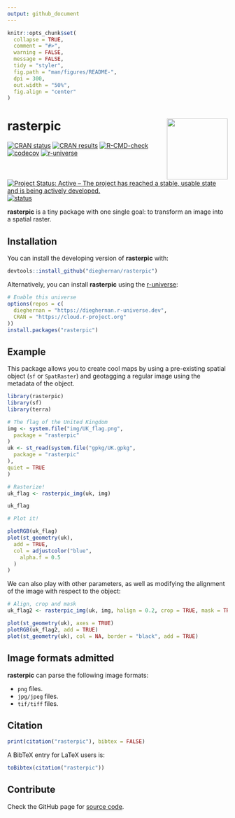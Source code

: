 ```yaml
---
output: github_document
---
```


<!-- README.md is generated from README.Rmd. Please edit that file -->

```r
knitr::opts_chunk$set(
  collapse = TRUE,
  comment = "#>",
  warning = FALSE,
  message = FALSE,
  tidy = "styler",
  fig.path = "man/figures/README-",
  dpi = 300,
  out.width = "50%",
  fig.align = "center"
)
```

# rasterpic <img src="man/figures/logo.png" align="right" height="139"/>

<!-- badges: start -->

[![CRAN
status](https://www.r-pkg.org/badges/version/rasterpic)](https://CRAN.R-project.org/package=rasterpic)
[![CRAN
results](https://cranchecks.info/badges/worst/rasterpic)](https://cran.r-project.org/web/checks/check_results_rasterpic.html)
[![R-CMD-check](https://github.com/dieghernan/rasterpic/actions/workflows/check-full.yaml/badge.svg)](https://github.com/dieghernan/rasterpic/actions/workflows/check-full.yaml)
[![codecov](https://codecov.io/gh/dieghernan/rasterpic/branch/main/graph/badge.svg?token=jSZ4RIsj91)](https://app.codecov.io/gh/dieghernan/rasterpic)
[![r-universe](https://dieghernan.r-universe.dev/badges/rasterpic)](https://dieghernan.r-universe.dev/)
[![Project Status: Active – The project has reached a stable, usable state and
is being actively
developed.](https://www.repostatus.org/badges/latest/active.svg)](https://www.repostatus.org/#active)
[![status](https://tinyverse.netlify.com/badge/rasterpic)](https://CRAN.R-project.org/package=rasterpic)

<!-- badges: end -->

**rasterpic** is a tiny package with one single goal: to transform an image into
a spatial raster.

## Installation

You can install the developing version of **rasterpic** with:

```r
devtools::install_github("dieghernan/rasterpic")
```

Alternatively, you can install **rasterpic** using the
[r-universe](https://dieghernan.r-universe.dev/ui#builds):

```r
# Enable this universe
options(repos = c(
  dieghernan = "https://dieghernan.r-universe.dev",
  CRAN = "https://cloud.r-project.org"
))
install.packages("rasterpic")
```

## Example

This package allows you to create cool maps by using a pre-existing spatial
object (`sf` or `SpatRaster`) and geotagging a regular image using the metadata
of the object.

```r
library(rasterpic)
library(sf)
library(terra)

# The flag of the United Kingdom
img <- system.file("img/UK_flag.png",
  package = "rasterpic"
)
uk <- st_read(system.file("gpkg/UK.gpkg",
  package = "rasterpic"
),
quiet = TRUE
)

# Rasterize!
uk_flag <- rasterpic_img(uk, img)

uk_flag

# Plot it!

plotRGB(uk_flag)
plot(st_geometry(uk),
  add = TRUE,
  col = adjustcolor("blue",
    alpha.f = 0.5
  )
)
```

We can also play with other parameters, as well as modifying the alignment of
the image with respect to the object:

```r

# Align, crop and mask
uk_flag2 <- rasterpic_img(uk, img, halign = 0.2, crop = TRUE, mask = TRUE)

plot(st_geometry(uk), axes = TRUE)
plotRGB(uk_flag2, add = TRUE)
plot(st_geometry(uk), col = NA, border = "black", add = TRUE)
```

## Image formats admitted

**rasterpic** can parse the following image formats:

-   `png` files.
-   `jpg/jpeg` files.
-   `tif/tiff` files.

## Citation

```r
print(citation("rasterpic"), bibtex = FALSE)
```

A BibTeX entry for LaTeX users is:

```r
toBibtex(citation("rasterpic"))
```

## Contribute

Check the GitHub page for [source
code](https://github.com/dieghernan/rasterpic/).
